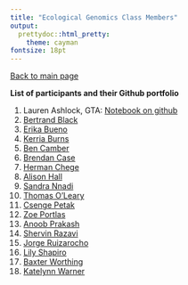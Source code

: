 ```yaml
---
title: "Ecological Genomics Class Members"
output:
  prettydoc::html_pretty:
    theme: cayman
fontsize: 18pt
---
```


[Back to main page](index.html)

**List of participants and their Github portfolio** 

1. Lauren Ashlock, GTA: [Notebook on github](https://github.com/PespeniLab/Ecological-Genomics/blob/master/AshlockRenderedNotebook.md) 
2. [Bertrand Black](https://github.com/bblack2019/Ecological-Genomics-2020/blob/master/Notebook.md)   
3. [Erika Bueno](https://github.com/eribue/EcolGenomics/blob/master/EcolNotebook.Rmd)   
4. [Kerria Burns](https://github.com/kmb057/EcologicalGenomics/blob/master/Burns_LabNotebook.Rmd)    
5. [Ben Camber](https://github.com/bencamber/ecological-genomics/blob/master/notebook.Rmd)    
6. [Brendan Case](https://github.com/brendandaisy/ecological-genomics/blob/master/class-notes.md)
7. [Herman Chege](https://github.com/KenyanGeek/Genomics-Class/blob/master/genomic%20notebook.md)    
8. [Alison Hall](https://github.com/aehall26/EcologicalGenomics/blob/master/EcologicalGenomicsNotebook)   
9. [Sandra Nnadi](https://github.com/Sandra-ctrl/Ecological-Genomics-2020/blob/master/SandraPBIO381Notebook.md)   
10. [Thomas O'Leary](https://tsoleary.github.io/eco_genomics/tso_eco_genomics.html)  
11. [Csenge Petak](https://github.com/Cpetak/Ecological_genomics/blob/master/lab_notebook.md)  
12. [Zoe Portlas](https://zportlas.github.io/Ecological-Genomics/notebook)    
13. [Anoob Prakash](https://github.com/anoobvinu07/EcologicalGenomics/blob/master/EcoGen_notes.Rmd)   
14. [Shervin Razavi](https://github.com/arazavi78/Ecological-Genomics/blob/master/Shervin's_Notebook.md)      
15. [Jorge Ruizarocho](https://github.com/JorgeRuizArocho/Ecological_Genomics_2020/blob/master/Ecological%20Genomics%20Notebook.Rmd)
16. [Lily Shapiro](https://github.com/lkshapir/Ecological-Genomics/blob/master/Notebook_EG_2020.md)
17. [Baxter Worthing](https://baxw.github.io/Ecological-Genomics/EGgithubNotebook.html)
18. [Katelynn Warner](https://github.com/Katelynn62/Ecological_Genomics)